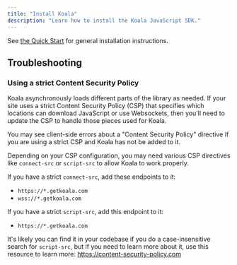 ```yaml
---
title: "Install Koala"
description: "Learn how to install the Koala JavaScript SDK."
---
```


See [the Quick Start](/get-started/quick-start#copy-the-snippet) for general installation instructions.

## Troubleshooting

### Using a strict Content Security Policy

Koala asynchronously loads different parts of the library as needed. If your site uses a strict Content Security Policy (CSP) that specifies which locations can download JavaScript or use Websockets, then you'll need to update the CSP to handle those pieces used for Koala. 

<Note>
You may see client-side errors about a "Content Security Policy" directive if you are using a strict CSP and Koala has not be added to it.
</Note>

Depending on your CSP configuration, you may need various CSP directives like `connect-src` or `script-src` to allow Koala to work properly.

If you have a strict `connect-src`, add these endpoints to it:
- `https://*.getkoala.com`
- `wss://*.getkoala.com`

If you have a strict `script-src`, add this endpoint to it:
- `https://*.getkoala.com`

It's likely you can find it in your codebase if you do a case-insensitive search for `script-src`, but if you need to learn more about it, use this resource to learn more: https://content-security-policy.com
